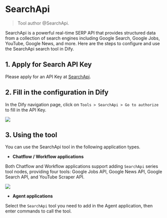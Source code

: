 # SearchApi

> Tool author @SearchApi.

SearchApi is a powerful real-time SERP API that provides structured data from a collection of search engines including Google Search, Google Jobs, YouTube, Google News, and more. Here are the steps to configure and use the SearchApi search tool in Dify.

## 1. Apply for Search API Key

Please apply for an API Key at [SearchApi](https://www.searchapi.io/).

## 2. Fill in the configuration in Dify

In the Dify navigation page, click on `Tools > SearchApi > Go to authorize` to fill in the API Key.

![](/images/assets/tool-searchapi.png)

## 3. Using the tool

You can use the SearchApi tool in the following application types.

* **Chatflow / Workflow applications**

Both Chatflow and Workflow applications support adding `SearchApi` series tool nodes, providing four tools: Google Jobs API, Google News API, Google Search API, and YouTube Scraper API.

![](/images/assets/tool-searchapi-flow.png)

* **Agent applications**

Select the `SearchApi` tool you need to add in the Agent application, then enter commands to call the tool.
